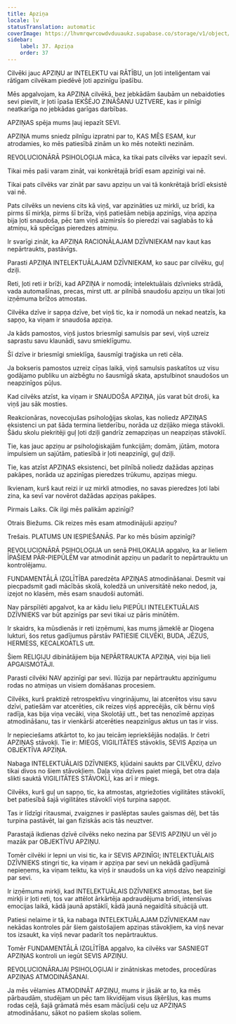 ```yaml
---
title: Apziņa
locale: lv
statusTranslation: automatic
coverImage: https://lhvmrqwrcowdvduuaukz.supabase.co/storage/v1/object/public/strapi-uploads/small_cover-educacion-fundamental.webp-2d51a7828a2b1309555be27f7e2a61a0.webp
sidebar:
    label: 37. Apziņa
    order: 37
---
```

Cilvēki jauc APZIŅU ar INTELEKTU vai RĀTĪBU, un ļoti inteliģentam vai rātīgam cilvēkam piedēvē ļoti apzinīgu īpašību.

Mēs apgalvojam, ka APZIŅA cilvēkā, bez jebkādām šaubām un nebaidoties sevi pievilt, ir ļoti īpaša IEKŠĒJO ZINĀŠANU UZTVERE, kas ir pilnīgi neatkarīga no jebkādas garīgas darbības.

APZIŅAS spēja mums ļauj iepazīt SEVI.

APZIŅA mums sniedz pilnīgu izpratni par to, KAS MĒS ESAM, kur atrodamies, ko mēs patiesībā zinām un ko mēs noteikti nezinām.

REVOLUCIONĀRĀ PSIHOLOĢIJA māca, ka tikai pats cilvēks var iepazīt sevi.

Tikai mēs paši varam zināt, vai konkrētajā brīdī esam apzinīgi vai nē.

Tikai pats cilvēks var zināt par savu apziņu un vai tā konkrētajā brīdī eksistē vai nē.

Pats cilvēks un neviens cits kā viņš, var apzināties uz mirkli, uz brīdi, ka pirms šī mirkļa, pirms šī brīža, viņš patiešām nebija apzinīgs, viņa apziņa bija ļoti snaudoša, pēc tam viņš aizmirsīs šo pieredzi vai saglabās to kā atmiņu, kā spēcīgas pieredzes atmiņu.

Ir svarīgi zināt, ka APZIŅA RACIONĀLAJAM DZĪVNIEKAM nav kaut kas nepārtraukts, pastāvīgs.

Parasti APZIŅA INTELEKTUĀLAJAM DZĪVNIEKAM, ko sauc par cilvēku, guļ dziļi.

Reti, ļoti reti ir brīži, kad APZIŅA ir nomodā; intelektuālais dzīvnieks strādā, vada automašīnas, precas, mirst utt. ar pilnībā snaudošu apziņu un tikai ļoti izņēmuma brīžos atmostas.

Cilvēka dzīve ir sapņa dzīve, bet viņš tic, ka ir nomodā un nekad neatzīs, ka sapņo, ka viņam ir snaudoša apziņa.

Ja kāds pamostos, viņš justos briesmīgi samulsis par sevi, viņš uzreiz saprastu savu klaunādi, savu smieklīgumu.

Šī dzīve ir briesmīgi smieklīga, šausmīgi traģiska un reti cēla.

Ja bokseris pamostos uzreiz cīņas laikā, viņš samulsis paskatītos uz visu godājamo publiku un aizbēgtu no šausmīgā skata, apstulbinot snaudošos un neapzinīgos pūļus.

Kad cilvēks atzīst, ka viņam ir SNAUDOŠA APZIŅA, jūs varat būt droši, ka viņš jau sāk mosties.

Reakcionāras, novecojušas psiholoģijas skolas, kas noliedz APZIŅAS eksistenci un pat šāda termina lietderību, norāda uz dziļāko miega stāvokli. Šādu skolu piekritēji guļ ļoti dziļi gandrīz zemapziņas un neapziņas stāvoklī.

Tie, kas jauc apziņu ar psiholoģiskajām funkcijām; domām, jūtām, motora impulsiem un sajūtām, patiesībā ir ļoti neapzinīgi, guļ dziļi.

Tie, kas atzīst APZIŅAS eksistenci, bet pilnībā noliedz dažādas apziņas pakāpes, norāda uz apzinīgas pieredzes trūkumu, apziņas miegu.

Ikvienam, kurš kaut reizi ir uz mirkli atmodies, no savas pieredzes ļoti labi zina, ka sevī var novērot dažādas apziņas pakāpes.

Pirmais Laiks. Cik ilgi mēs palikām apzinīgi?

Otrais Biežums. Cik reizes mēs esam atmodinājuši apziņu?

Trešais. PLATUMS UN IESPIEŠANĀS. Par ko mēs būsim apzinīgi?

REVOLUCIONĀRĀ PSIHOLOĢIJA un senā PHILOKALIA apgalvo, ka ar lieliem ĪPAŠIEM PĀR-PIEPŪLĒM var atmodināt apziņu un padarīt to nepārtrauktu un kontrolējamu.

FUNDAMENTĀLĀ IZGLĪTĪBA paredzēta APZIŅAS atmodināšanai. Desmit vai piecpadsmit gadi mācībās skolā, koledžā un universitātē neko nedod, ja, izejot no klasēm, mēs esam snaudoši automāti.

Nav pārspīlēti apgalvot, ka ar kādu lielu PIEPŪLI INTELEKTUĀLAIS DZĪVNIEKS var būt apzinīgs par sevi tikai uz pāris minūtēm.

Ir skaidrs, ka mūsdienās ir reti izņēmumi, kas mums jāmeklē ar Diogena lukturi, šos retus gadījumus pārstāv PATIESIE CILVĒKI, BUDA, JĒZUS, HERMESS, KECALKOATLS utt.

Šiem RELIĢIJU dibinātājiem bija NEPĀRTRAUKTA APZIŅA, viņi bija lieli APGAISMOTĀJI.

Parasti cilvēki NAV apzinīgi par sevi. Ilūzija par nepārtrauktu apzinīgumu rodas no atmiņas un visiem domāšanas procesiem.

Cilvēks, kurš praktizē retrospektīvu vingrinājumu, lai atcerētos visu savu dzīvi, patiešām var atcerēties, cik reizes viņš apprecējās, cik bērnu viņš radīja, kas bija viņa vecāki, viņa Skolotāji utt., bet tas nenozīmē apziņas atmodināšanu, tas ir vienkārši atcerēties neapzinīgus aktus un tas ir viss.

Ir nepieciešams atkārtot to, ko jau teicām iepriekšējās nodaļās. Ir četri APZIŅAS stāvokļi. Tie ir: MIEGS, VIGILITĀTES stāvoklis, SEVIS Apziņa un OBJEKTĪVA APZIŅA.

Nabaga INTELEKTUĀLAIS DZĪVNIEKS, kļūdaini saukts par CILVĒKU, dzīvo tikai divos no šiem stāvokļiem. Daļa viņa dzīves paiet miegā, bet otra daļa slikti sauktā VIGILITĀTES STĀVOKLĪ, kas arī ir miegs.

Cilvēks, kurš guļ un sapņo, tic, ka atmostas, atgriežoties vigilitātes stāvoklī, bet patiesībā šajā vigilitātes stāvoklī viņš turpina sapņot.

Tas ir līdzīgi rītausmai, zvaigznes ir paslēptas saules gaismas dēļ, bet tās turpina pastāvēt, lai gan fiziskās acis tās neuztver.

Parastajā ikdienas dzīvē cilvēks neko nezina par SEVIS APZIŅU un vēl jo mazāk par OBJEKTĪVU APZIŅU.

Tomēr cilvēki ir lepni un visi tic, ka ir SEVIS APZINĪGI; INTELEKTUĀLAIS DZĪVNIEKS stingri tic, ka viņam ir apziņa par sevi un nekādā gadījumā nepieņems, ka viņam teiktu, ka viņš ir snaudošs un ka viņš dzīvo neapzinīgi par sevi.

Ir izņēmuma mirkļi, kad INTELEKTUĀLAIS DZĪVNIEKS atmostas, bet šie mirkļi ir ļoti reti, tos var attēlot ārkārtēja apdraudējuma brīdī, intensīvas emocijas laikā, kādā jaunā apstāklī, kādā jaunā negaidītā situācijā utt.

Patiesi nelaime ir tā, ka nabaga INTELEKTUĀLAJAM DZĪVNIEKAM nav nekādas kontroles pār šiem gaistošajiem apziņas stāvokļiem, ka viņš nevar tos izsaukt, ka viņš nevar padarīt tos nepārtrauktus.

Tomēr FUNDAMENTĀLĀ IZGLĪTĪBA apgalvo, ka cilvēks var SASNIEGT APZIŅAS kontroli un iegūt SEVIS APZIŅU.

REVOLUCIONĀRAJAI PSIHOLOĢIJAI ir zinātniskas metodes, procedūras APZIŅAS ATMODINĀŠANAI.

Ja mēs vēlamies ATMODINĀT APZIŅU, mums ir jāsāk ar to, ka mēs pārbaudām, studējam un pēc tam likvidējam visus šķēršļus, kas mums rodas ceļā, šajā grāmatā mēs esam mācījuši ceļu uz APZIŅAS atmodināšanu, sākot no pašiem skolas soliem.

